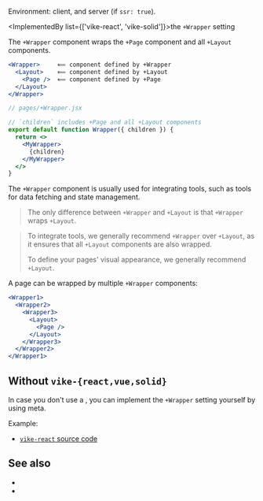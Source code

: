 
Environment: client, and server (if <Link href="/ssr">`ssr: true`</Link>).

<ImplementedBy list={['vike-react', 'vike-solid']}>the `+Wrapper` setting</ImplementedBy>

The `+Wrapper` component wraps the <Link href="/Page">`+Page` component</Link> and all <Link href="/Layout">`+Layout` components</Link>.

```jsx
<Wrapper>     ⟸ component defined by +Wrapper
  <Layout>    ⟸ component defined by +Layout
    <Page />  ⟸ component defined by +Page
  </Layout>
</Wrapper>
```

```jsx
// pages/+Wrapper.jsx

// `children` includes +Page and all +Layout components
export default function Wrapper({ children }) {
  return <>
    <MyWrapper>
      {children}
    </MyWrapper>
  </>
}
```

The `+Wrapper` component is usually used for integrating tools, such as <Link href="/integration#data-fetching">tools for data fetching</Link> and <Link href="/store">state management</Link>.

> The only difference between `+Wrapper` and  <Link href="/Layout">`+Layout`</Link> is that `+Wrapper` wraps `+Layout`.

> To integrate tools, we generally recommend `+Wrapper` over `+Layout`, as it ensures that all `+Layout` components are also wrapped.
>
> To define your pages' visual appearance, we generally recommend `+Layout`.


A page can be wrapped by multiple `+Wrapper` components:

```jsx
<Wrapper1>
  <Wrapper2>
    <Wrapper3>
      <Layout>
        <Page />
      </Layout>
    </Wrapper3>
  </Wrapper2>
</Wrapper1>
```

## Without `vike-{react,vue,solid}`

In case you don't use a <UiFrameworkExtension />, you can implement the `+Wrapper` setting yourself by using <Link href="/meta">meta</Link>.

Example:

 - [`vike-react` source code](https://github.com/vikejs/vike-react/blob/main/packages/vike-react)


## See also

- <Link href="/Layout" />
- <Link href="/Page" />
